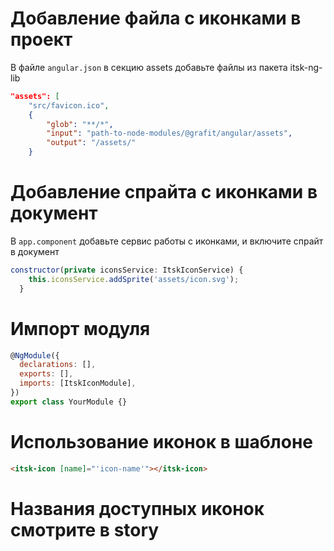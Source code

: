 
# Добавление файла с иконками в проект

В файле `angular.json` в секцию assets добавьте файлы из пакета itsk-ng-lib

```json
"assets": [
    "src/favicon.ico",
    {
        "glob": "**/*",
        "input": "path-to-node-modules/@grafit/angular/assets",
        "output": "/assets/"
    }
```

# Добавление спрайта с иконками в документ

В `app.component` добавьте сервис работы с иконками, и включите спрайт в документ

```javascript
constructor(private iconsService: ItskIconService) {
    this.iconsService.addSprite('assets/icon.svg');
  }
```

# Импорт модуля

```javascript
@NgModule({
  declarations: [],
  exports: [],
  imports: [ItskIconModule],
})
export class YourModule {}
```

# Использование иконок в шаблоне

```html
<itsk-icon [name]="'icon-name'"></itsk-icon>
```

# Названия доступных иконок смотрите в story

<Story id="icon--icon-list" height="700px" />

